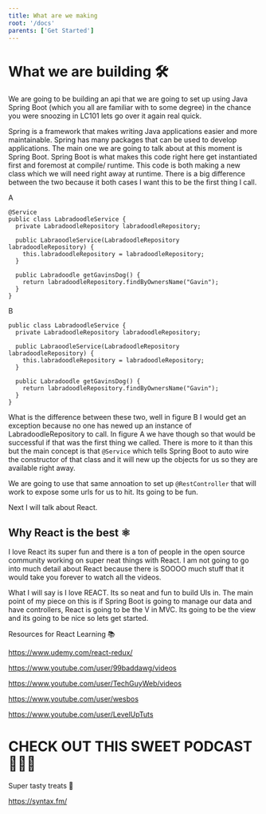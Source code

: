 ```yaml
---
title: What are we making
root: '/docs'
parents: ['Get Started']
---
```



# What we are building 🛠

We are going to be building an api that we are going to set up using Java Spring Boot (which you all are familiar with to some degree) in the chance you were snoozing in LC101 lets go over it again real quick.

Spring is a framework that makes writing Java applications easier and more maintainable. Spring has many packages that can be used to develop applications. The main one we are going to talk about at this moment is Spring Boot. Spring Boot is what makes this code right here get instantiated first and foremost at compile/ runtime. This code is both making a new class which we will need right away at runtime. There is a big difference between the two because it both cases I want this to be the first thing I call.

A

```
@Service
public class LabradoodleService {
  private LabradoodleRepository labradoodleRepository;

  public LabraoodleService(LabradoodleRepository labradoodleRepository) {
    this.labradoodleRepository = labradoodleRepository;
  }

  public Labradoodle getGavinsDog() {
    return labradoodleRepository.findByOwnersName("Gavin");
  }
}
```

B

```
public class LabradoodleService {
  private LabradoodleRepository labradoodleRepository;

  public LabraoodleService(LabradoodleRepository labradoodleRepository) {
    this.labradoodleRepository = labradoodleRepository;
  }

  public Labradoodle getGavinsDog() {
    return labradoodleRepository.findByOwnersName("Gavin");
  }
}
```

What is the difference between these two, well in figure B I would get an exception because no one has newed up an instance of LabradoodleRepository to call. In figure A we have though so that would be successful if that was the first thing we called. There is more to it than this but the main concept is that `@Service` which tells Spring Boot to auto wire the constructor of that class and it will new up the objects for us so they are available right away.

We are going to use that same annoation to set up `@RestController` that will work to expose some urls for us to hit. Its going to be fun.

Next I will talk about React.

## Why React is the best ⚛️

I love React its super fun and there is a ton of people in the open source community working on super neat things with React. I am not going to go into much detail about React because there is SOOOO much stuff that it would take you forever to watch all the videos.

What I will say is I love REACT. Its so neat and fun to build UIs in. The main point of my piece on this is if Spring Boot is going to manage our data and have controllers, React is going to be the V in MVC. Its going to be the view and its going to be nice so lets get started.

Resources for React Learning 📚
 
https://www.udemy.com/react-redux/

https://www.youtube.com/user/99baddawg/videos

https://www.youtube.com/user/TechGuyWeb/videos

https://www.youtube.com/user/wesbos

https://www.youtube.com/user/LevelUpTuts

# CHECK OUT THIS SWEET PODCAST 💁🏿‍♀️

Super tasty treats 🍪

https://syntax.fm/
